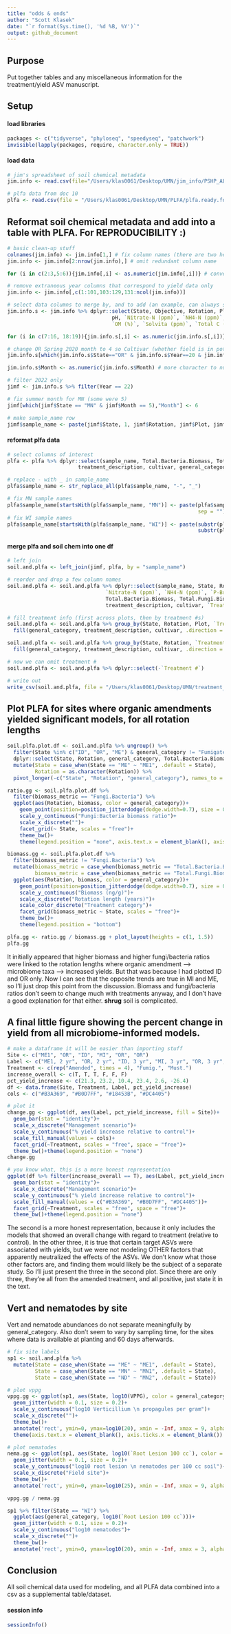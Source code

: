 ```yaml
---
title: "odds & ends"
author: "Scott Klasek"
date: "`r format(Sys.time(), '%d %B, %Y')`"
output: github_document
---
```


## Purpose
Put together tables and any miscellaneous information for the treatment/yield ASV manuscript.  

## Setup
#### load libraries
```r
packages <- c("tidyverse", "phyloseq", "speedyseq", "patchwork")
invisible(lapply(packages, require, character.only = TRUE))
```

#### load data
```r
# jim's spreadsheet of soil chemical metadata
jim.info <- read.csv(file="/Users/klas0061/Desktop/UMN/jim_info/PSHP_ALL_obj_1_all_data_2024_02_29.csv") # import

# plfa data from doc 10
plfa <- read.csv(file = "/Users/klas0061/Desktop/UMN/PLFA/plfa.ready.for.graphing.9-02-22.csv")
```

## Reformat soil chemical metadata and add into a table with PLFA. For REPRODUCIBILITY :)        
```r
# basic clean-up stuff
colnames(jim.info) <- jim.info[1,] # fix column names (there are two header cols)
jim.info <- jim.info[2:nrow(jim.info),] # omit redundant column name 

for (i in c(2:3,5:6)){jim.info[,i] <- as.numeric(jim.info[,i])} # convert columns that should be numeric into numeric

# remove extraneous year columns that correspond to yield data only
jim.info <- jim.info[,c(1:101,103:129,131:ncol(jim.info))]

# select data columns to merge by, and to add (an example, can always select more later)
jim.info.s <- jim.info %>% dplyr::select(State, Objective, Rotation, Plot, Year, Month,
                                  pH, `Nitrate-N (ppm)`, `NH4-N (ppm)`, `P-Olsen (ppm)`, `P-Bray (ppm)`,
                                  `OM (%)`, `Solvita (ppm)`, `Total C (%)`, `Total organic C (%)`, `POX-C (ppm)`, `Treatment #`, VPPG, `Root Lesion 100 cc`)

for (i in c(7:16, 18:19)){jim.info.s[,i] <- as.numeric(jim.info.s[,i])} # again, convert columns that should be numeric into numeric

# change OR Spring 2020 month to 4 so Cultivar (whether field is in potato or not) is not NA
jim.info.s[which(jim.info.s$State=="OR" & jim.info.s$Year==20 & jim.info.s$Month=="3"),"Month"] <- "4" 

jim.info.s$Month <- as.numeric(jim.info.s$Month) # more character to numeric

# filter 2022 only
jimf <- jim.info.s %>% filter(Year == 22)

# fix summer month for MN (some were 5)
jimf[which(jimf$State == "MN" & jimf$Month == 5),"Month"] <- 6

# make sample_name row
jimf$sample_name <- paste(jimf$State, 1, jimf$Rotation, jimf$Plot, jimf$Year, jimf$Month, sep = "_") 
```
  
#### reformat plfa data
```r
# select columns of interest
plfa <- plfa %>% dplyr::select(sample_name, Total.Bacteria.Biomass, Total.Fungi.Biomass, Fungi.Bacteria, 
                       treatment_description, cultivar, general_category)

# replace - with _ in sample_name
plfa$sample_name <- str_replace_all(plfa$sample_name, "-", "_")

# fix MN sample names
plfa$sample_name[startsWith(plfa$sample_name, "MN")] <- paste(plfa$sample_name[startsWith(plfa$sample_name, "MN")], "_22_6", 
                                                              sep = "")
# fix WI sample names
plfa$sample_name[startsWith(plfa$sample_name, "WI")] <- paste(substr(plfa$sample_name[startsWith(plfa$sample_name, "WI")], 1, 7),
                                                              substr(plfa$sample_name[startsWith(plfa$sample_name, "WI")], 9, 16), sep = "")
```

#### merge plfa and soil chem into one df
```r
# left join
soil.and.plfa <- left_join(jimf, plfa, by = "sample_name")

# reorder and drop a few column names
soil.and.plfa <- soil.and.plfa %>% dplyr::select(sample_name, State, Rotation, Plot, Year, Month, pH,
                                `Nitrate-N (ppm)`, `NH4-N (ppm)`, `P-Bray (ppm)`, `OM (%)`, `Solvita (ppm)`,
                                Total.Bacteria.Biomass, Total.Fungi.Biomass, Fungi.Bacteria, general_category, 
                                treatment_description, cultivar, `Treatment #`, VPPG, `Root Lesion 100 cc`)

# fill treatment info (first across plots, then by treatment #s)
soil.and.plfa <- soil.and.plfa %>% group_by(State, Rotation, Plot, `Treatment #`) %>% 
  fill(general_category, treatment_description, cultivar, .direction = "downup") %>% ungroup()

soil.and.plfa <- soil.and.plfa %>% group_by(State, Rotation, `Treatment #`) %>% 
  fill(general_category, treatment_description, cultivar, .direction = "downup")

# now we can omit treatment #
soil.and.plfa <- soil.and.plfa %>% dplyr::select(-`Treatment #`)

# write out
write_csv(soil.and.plfa, file = "/Users/klas0061/Desktop/UMN/treatment_variance_modeling/figures_and_tables/supplemental_tables/soil_and_plfa.csv")
```

## Plot PLFA for sites where organic amendments yielded significant models, for all rotation lengths
```r
soil.plfa.plot.df <- soil.and.plfa %>% ungroup() %>% 
  filter(State %in% c("ID", "OR", "ME") & general_category != "Fumigated" & !is.na(Total.Bacteria.Biomass)) %>% 
  dplyr::select(State, Rotation, general_category, Total.Bacteria.Biomass, Total.Fungi.Biomass, Fungi.Bacteria) %>% 
  mutate(State = case_when(State == "ME" ~ "ME1", .default = State),
         Rotation = as.character(Rotation)) %>% 
  pivot_longer(-c("State", "Rotation", "general_category"), names_to = "biomass_metric", values_to = "biomass")

ratio.gg <- soil.plfa.plot.df %>% 
  filter(biomass_metric == "Fungi.Bacteria") %>% 
  ggplot(aes(Rotation, biomass, color = general_category))+
    geom_point(position=position_jitterdodge(dodge.width=0.7), size = 0.7)+
    scale_y_continuous("Fungi:Bacteria biomass ratio")+
    scale_x_discrete("")+
    facet_grid(~ State, scales = "free")+
    theme_bw()+
    theme(legend.position = "none", axis.text.x = element_blank(), axis.ticks.x = element_blank())

biomass.gg <- soil.plfa.plot.df %>% 
  filter(biomass_metric != "Fungi.Bacteria") %>% 
  mutate(biomass_metric = case_when(biomass_metric == "Total.Bacteria.Biomass" ~ "Total Bacteria", .default = biomass_metric),
         biomass_metric = case_when(biomass_metric == "Total.Fungi.Biomass" ~ "Total Fungi", .default = biomass_metric)) %>% 
  ggplot(aes(Rotation, biomass, color = general_category))+
    geom_point(position=position_jitterdodge(dodge.width=0.7), size = 0.7)+
    scale_y_continuous("Biomass (ng/g)")+
    scale_x_discrete("Rotation length (years)")+
    scale_color_discrete("Treatment category")+
    facet_grid(biomass_metric ~ State, scales = "free")+
    theme_bw()+
    theme(legend.position = "bottom")

plfa.gg <- ratio.gg / biomass.gg + plot_layout(heights = c(1, 1.5))
plfa.gg
```
   
It initially appeared that higher biomass and higher fungi/bacteria ratios were linked to the rotation lengths where organic amendment --> microbiome taxa --> increased yields. But that was because I had plotted ID and OR only. Now I can see that the opposite trends are true in MI and ME, so I'll just drop this point from the discussion. Biomass and fungi/bacteria ratios don't seem to change much with treatments anyway, and I don't have a good explanation for that either. **shrug** soil is complicated.    


## A final little figure showing the percent change in yield from all microbiome-informed models.   
```r
# make a dataframe it will be easier than importing stuff
Site <- c("ME1", "OR", "ID", "MI", "OR", "OR")
Label <- c("ME1, 2 yr", "OR, 2 yr", "ID, 3 yr", "MI, 3 yr", "OR, 3 yr", "OR, 3 yr")
Treatment <- c(rep("Amended", times = 4), "Fumig.", "Must.")
increase_overall <- c(T, T, T, F, F, F)
pct_yield_increase <- c(21.3, 23.2, 10.4, 23.4, 2.6, -26.4)
df <- data.frame(Site, Treatment, Label, pct_yield_increase)
cols <- c("#B3A369", "#B0D7FF", "#18453B", "#DC4405")

# plot it
change.gg <- ggplot(df, aes(Label, pct_yield_increase, fill = Site))+
  geom_bar(stat = "identity")+
  scale_x_discrete("Management scenario")+
  scale_y_continuous("% yield increase relative to control")+
  scale_fill_manual(values = cols)+
  facet_grid(~Treatment, scales = "free", space = "free")+
  theme_bw()+theme(legend.position = "none")
change.gg

# you know what, this is a more honest representation
ggplot(df %>% filter(increase_overall == T), aes(Label, pct_yield_increase, fill = Site))+
  geom_bar(stat = "identity")+
  scale_x_discrete("Management scenario")+
  scale_y_continuous("% yield increase relative to control")+
  scale_fill_manual(values = c("#B3A369", "#B0D7FF", "#DC4405"))+
  facet_grid(~Treatment, scales = "free", space = "free")+
  theme_bw()+theme(legend.position = "none")
```
   
The second is a more honest representation, because it only includes the models that showed an overall change with regard to treatment (relative to control). In the other three, it is true that certain target ASVs were associated with yields, but we were not modeling OTHER factors that apparently neutralized the effects of the ASVs. We don't know what those other factors are, and finding them would likely be the subject of a separate study. So I'll just present the three in the second plot. Since there are only three, they're all from the amended treatment, and all positive, just state it in the text.  


## Vert and nematodes by site   
Vert and nematode abundances do not separate meaningfully by general_category. Also don't seem to vary by sampling time, for the sites where data is available at planting and 60 days afterwards.   
```r
# fix site labels
sp1 <- soil.and.plfa %>% 
  mutate(State = case_when(State == "ME" ~ "ME1", .default = State),
         State = case_when(State == "MN" ~ "MN1", .default = State),
         State = case_when(State == "ND" ~ "MN2", .default = State))

# plot vppg
vppg.gg <- ggplot(sp1, aes(State, log10(VPPG), color = general_category))+
  geom_jitter(width = 0.1, size = 0.2)+
  scale_y_continuous("log10 Verticillium \n propagules per gram")+
  scale_x_discrete("")+
  theme_bw()+
  annotate('rect', ymin=0, ymax=log10(20), xmin = -Inf, xmax = 9, alpha=.2, fill='red')+
  theme(axis.text.x = element_blank(), axis.ticks.x = element_blank())

# plot nematodes
nema.gg <- ggplot(sp1, aes(State, log10(`Root Lesion 100 cc`), color = general_category))+
  geom_jitter(width = 0.1, size = 0.2)+
  scale_y_continuous("log10 root lesion \n nematodes per 100 cc soil")+
  scale_x_discrete("Field site")+
  theme_bw()+
  annotate('rect', ymin=0, ymax=log10(25), xmin = -Inf, xmax = 9, alpha=.2, fill='red')

vppg.gg / nema.gg
```

```r
sp1 %>% filter(State == "WI") %>% 
  ggplot(aes(general_category, log10(`Root Lesion 100 cc`)))+
  geom_jitter(width = 0.1, size = 0.2)+
  scale_y_continuous("log10 nematodes")+
  scale_x_discrete("")+
  theme_bw()+
  annotate('rect', ymin=0, ymax=log10(20), xmin = -Inf, xmax = 3, alpha=.2, fill='red')
```



## Conclusion
All soil chemical data used for modeling, and all PLFA data combined into a csv as a supplemental table/dataset.   

#### session info
```r
sessionInfo()
```